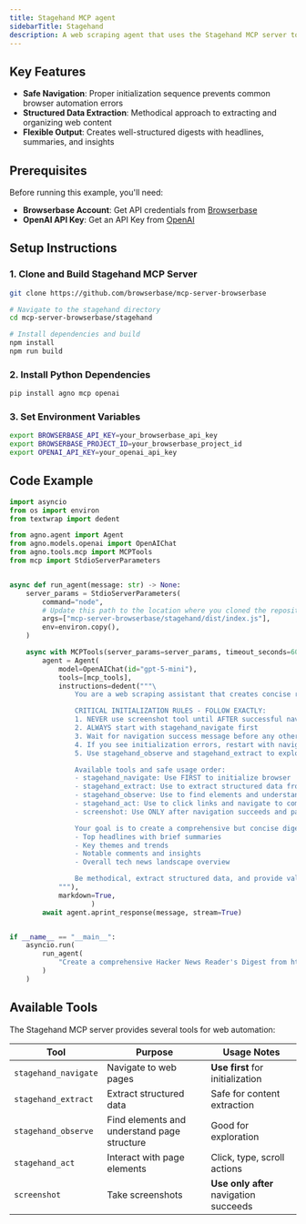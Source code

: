 ```yaml
---
title: Stagehand MCP agent
sidebarTitle: Stagehand
description: A web scraping agent that uses the Stagehand MCP server to automate browser interactions and create a structured content digest from Hacker News.
---
```


## Key Features

- **Safe Navigation**: Proper initialization sequence prevents common browser automation errors
- **Structured Data Extraction**: Methodical approach to extracting and organizing web content
- **Flexible Output**: Creates well-structured digests with headlines, summaries, and insights

## Prerequisites

Before running this example, you'll need:

- **Browserbase Account**: Get API credentials from [Browserbase](https://browserbase.com)
- **OpenAI API Key**: Get an API Key from [OpenAI](https://platform.openai.com/settings/organization/api-keys)

## Setup Instructions

### 1. Clone and Build Stagehand MCP Server
```bash
git clone https://github.com/browserbase/mcp-server-browserbase

# Navigate to the stagehand directory
cd mcp-server-browserbase/stagehand

# Install dependencies and build
npm install
npm run build
```

### 2. Install Python Dependencies

```bash
pip install agno mcp openai
```

### 3. Set Environment Variables

```bash
export BROWSERBASE_API_KEY=your_browserbase_api_key
export BROWSERBASE_PROJECT_ID=your_browserbase_project_id
export OPENAI_API_KEY=your_openai_api_key
```

## Code Example

```python
import asyncio
from os import environ
from textwrap import dedent

from agno.agent import Agent
from agno.models.openai import OpenAIChat
from agno.tools.mcp import MCPTools
from mcp import StdioServerParameters


async def run_agent(message: str) -> None:
    server_params = StdioServerParameters(
        command="node",
        # Update this path to the location where you cloned the repository
        args=["mcp-server-browserbase/stagehand/dist/index.js"],
        env=environ.copy(),
    )

    async with MCPTools(server_params=server_params, timeout_seconds=60) as mcp_tools:
        agent = Agent(
            model=OpenAIChat(id="gpt-5-mini"),
            tools=[mcp_tools],
            instructions=dedent("""\
                You are a web scraping assistant that creates concise reader's digests from Hacker News.

                CRITICAL INITIALIZATION RULES - FOLLOW EXACTLY:
                1. NEVER use screenshot tool until AFTER successful navigation
                2. ALWAYS start with stagehand_navigate first
                3. Wait for navigation success message before any other actions
                4. If you see initialization errors, restart with navigation only
                5. Use stagehand_observe and stagehand_extract to explore pages safely

                Available tools and safe usage order:
                - stagehand_navigate: Use FIRST to initialize browser
                - stagehand_extract: Use to extract structured data from pages
                - stagehand_observe: Use to find elements and understand page structure
                - stagehand_act: Use to click links and navigate to comments
                - screenshot: Use ONLY after navigation succeeds and page loads

                Your goal is to create a comprehensive but concise digest that includes:
                - Top headlines with brief summaries
                - Key themes and trends
                - Notable comments and insights
                - Overall tech news landscape overview

                Be methodical, extract structured data, and provide valuable insights.
            """),
            markdown=True,
                    )
        await agent.aprint_response(message, stream=True)


if __name__ == "__main__":
    asyncio.run(
        run_agent(
            "Create a comprehensive Hacker News Reader's Digest from https://news.ycombinator.com"
        )
    )
```
## Available Tools

The Stagehand MCP server provides several tools for web automation:

| Tool | Purpose | Usage Notes |
|------|---------|-------------|
| `stagehand_navigate` | Navigate to web pages | **Use first** for initialization |
| `stagehand_extract` | Extract structured data | Safe for content extraction |
| `stagehand_observe` | Find elements and understand page structure | Good for exploration |
| `stagehand_act` | Interact with page elements | Click, type, scroll actions |
| `screenshot` | Take screenshots | **Use only after** navigation succeeds |
